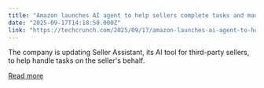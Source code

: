 ```yaml
---
title: "Amazon launches AI agent to help sellers complete tasks and manage their businesses"
date: "2025-09-17T14:18:50.000Z"
link: "https://techcrunch.com/2025/09/17/amazon-launches-ai-agent-to-help-sellers-complete-tasks-and-manage-their-businesses/"
---
```


The company is updating Seller Assistant, its AI tool for third-party sellers, to help handle tasks on the seller's behalf. 

[Read more](https://techcrunch.com/2025/09/17/amazon-launches-ai-agent-to-help-sellers-complete-tasks-and-manage-their-businesses/)
